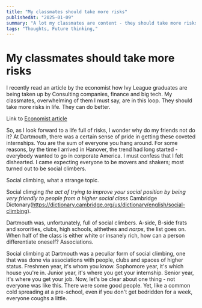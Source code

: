 ```yaml
---
title: "My classmates should take more risks"
publishedAt: "2025-01-09"
summary: "A lot my classmates are content - they should take more risks"
tags: "Thoughts, Future thinking,"
---
```


# My classmates should take more risks

I recently read an article by the economist how Ivy League graduates are being taken up by Consulting companies, finance and big tech. My classmates, overwhelming of them I must say, are in this loop. They should take more risks in life. They can do better.

Link to [Economist article](https://www.economist.com/podcasts/2025/01/02/more-ivy-league-graduates-are-pursuing-corporate-jobs)

So, as I look forward to a life full of risks, I wonder why do my friends not do it? At Dartmouth, there was a certain sense of pride in getting these coveted internships. You are the sum of everyone you hang around. For some reasons, by the time I arrived in Hanover, the trend had long started - everybody wanted to go in corporate America. I must confess that I felt dishearted. I came expecting everyone to be movers and shakers; most turned out to be social climbers.

Social climbing, what a strange topic.

Social climging _the act of trying to improve your social position by being very friendly to people from a higher social class_ Cambridge Dictonary(https://dictionary.cambridge.org/us/dictionary/english/social-climbing). 

Dartmouth was, unfortunately, full of social climbers. A-side, B-side frats and sororities, clubs, high schools, althethes and _narps_, the list goes on. When half of the class is either white or insanely rich, how can a person differentiate oneself? Associations.

Social climbing at Dartmouth was a peculiar form of social climbing, one that was done via associations with people, clubs and spaces of higher status. Freshmen year, it's whom you know. Sophomore year, it's which house you're in. Junior year, it's where you get your internship. Senior year, it's where you get your job. Now, let's be clear about one thing - not everyone was like this. There were some good people. Yet, like a common cold spreading at a pre-school, even if you don't get bedridden for a week, everyone coughs a little. 

